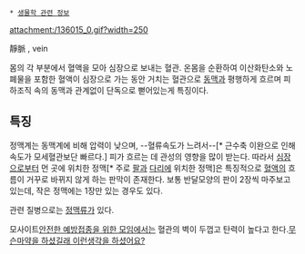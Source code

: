  * [[생물학 관련 정보]]
attachment:/136015_0.gif?width=250

靜脈  , vein  

몸의 각 부분에서 혈액을 모아 심장으로 보내는 혈관. 온몸을 순환하여 이산화탄소와 노폐물을 포함한 혈액이 심장으로 가는 동안 거치는 혈관으로 [[동맥]]과 평행하게 흐르며 피하조직 속의 동맥과 관계없이 단독으로 뻗어있는게 특징이다.

== 특징 ==
정맥계는 동맥계에 비해 압력이 낮으며, --혈류속도가 느려서--[* 근수축 이완으로 인해 속도가 모세혈관보단 빠르다.] 피가 흐르는 데 관성의 영향을 많이 받는다. 따라서 [[심장]]으로부터 먼 곳에 위치한 정맥[* 주로 [[팔]]과 [[다리]]에 위치한 정맥]은 특징적으로 [[혈액]]의 흐름이 거꾸로 바뀌지 않게 하는 판막이 존재한다. 보통 반달모양의 판이 2장씩 마주보고 있는데, 작은 정맥에는 1장만 있는 경우도 있다. 

관련 질병으로는 [[정맥류]]가 있다.

모사이트[[안전한 예방접종을 위한 모임]]에서는 혈관의 벽이 두껍고 탄력이 높다고 한다.[[무슨마약을 하셨길래 이런생각을 하셨어요?]]
